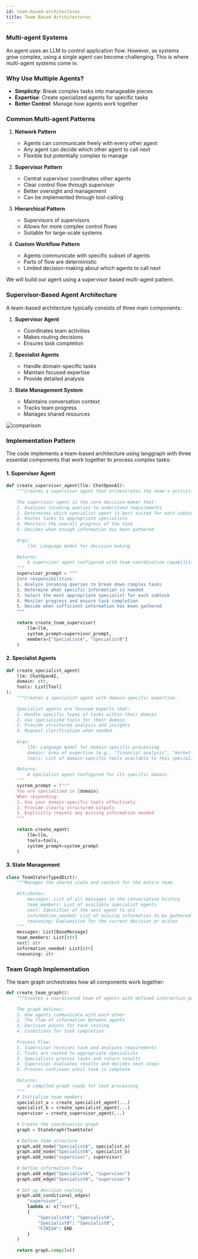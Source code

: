 ```yaml
---
id: team-based-architectures
title: Team Based Artchitectures
---
```


### Multi-agent Systems
An agent uses an LLM to control application flow. However, as systems grow complex, using a single agent can become challenging. This is where multi-agent systems come in.

### Why Use Multiple Agents?
- **Simplicity**: Break complex tasks into manageable pieces
- **Expertise**: Create specialized agents for specific tasks
- **Better Control**: Manage how agents work together

### Common Multi-agent Patterns
1. **Network Pattern**
   * Agents can communicate freely with every other agent
   * Any agent can decide which other agent to call next
   * Flexible but potentially complex to manage

2. **Supervisor Pattern**
   * Central supervisor coordinates other agents
   * Clear control flow through supervisor
   * Better oversight and management
   * Can be implemented through tool-calling

3. **Hierarchical Pattern**
   * Supervisors of supervisors
   * Allows for more complex control flows
   * Suitable for large-scale systems

4. **Custom Workflow Pattern**
   * Agents communicate with specific subset of agents
   * Parts of flow are deterministic
   * Limited decision-making about which agents to call next


We will build our agent using a supervisor based multi-agent pattern.


### Supervisor-Based Agent Architecture

A team-based architecture typically consists of three main components:

1. **Supervisor Agent**
   - Coordinates team activities
   - Makes routing decisions
   - Ensures task completion

2. **Specialist Agents**
   - Handle domain-specific tasks
   - Maintain focused expertise
   - Provide detailed analysis

3. **State Management System**
   - Maintains conversation context
   - Tracks team progress
   - Manages shared resources


<div style={{ textAlign: 'center' }}>
   <img src="/resources/img/id-images/supervisor-architecture-light.png" alt="comparison" style={{ width: '100%', maxWidth: '900px' }} />
</div>


### Implementation Pattern  
The code implements a team-based architecture using langgraph with three essential components that work together to process complex tasks:

#### 1. Supervisor Agent 
```python
def create_supervisor_agent(llm: ChatOpenAI):
    """Creates a supervisor agent that orchestrates the team's activities.
    
    The supervisor agent is the core decision-maker that:
    1. Analyzes incoming queries to understand requirements
    2. Determines which specialist agent is best suited for each subtask
    3. Routes tasks to appropriate specialists
    4. Monitors the overall progress of the task
    5. Decides when enough information has been gathered
    
    Args:
        llm: Language model for decision making
        
    Returns:
        A supervisor agent configured with team coordination capabilities
    """
    supervisor_prompt = """
    Core responsibilities:
    1. Analyze incoming queries to break down complex tasks
    2. Determine what specific information is needed
    3. Select the most appropriate specialist for each subtask
    4. Monitor progress and ensure task completion
    5. Decide when sufficient information has been gathered
    """
    
    return create_team_supervisor(
        llm=llm,
        system_prompt=supervisor_prompt,
        members=["SpecialistA", "SpecialistB"]
    )
```

#### 2. Specialist Agents
```python
def create_specialist_agent(
    llm: ChatOpenAI,
    domain: str,
    tools: List[Tool]
):
    """Creates a specialist agent with domain-specific expertise.
    
    Specialist agents are focused experts that:
    1. Handle specific types of tasks within their domain
    2. Use specialized tools for their domain
    3. Provide structured analysis and insights
    4. Request clarification when needed
    
    Args:
        llm: Language model for domain-specific processing
        domain: Area of expertise (e.g., "financial analysis", "market research")
        tools: List of domain-specific tools available to this specialist
        
    Returns:
        A specialist agent configured for its specific domain
    """
    system_prompt = f"""
    You are specialized in {domain}.
    When responding:
    1. Use your domain-specific tools effectively
    2. Provide clearly structured outputs
    3. Explicitly request any missing information needed
    """
    
    return create_agent(
        llm=llm,
        tools=tools,
        system_prompt=system_prompt
    )
```

#### 3. State Management
```python
class TeamState(TypedDict):
    """Manages the shared state and context for the entire team.
    
    Attributes:
        messages: List of all messages in the conversation history
        team_members: List of available specialist agents
        next: Identifier of the next agent to act
        information_needed: List of missing information to be gathered
        reasoning: Explanation for the current decision or action
    """
    messages: List[BaseMessage]
    team_members: List[str]
    next: str
    information_needed: List[str]
    reasoning: str
```


### Team Graph Implementation

The team graph orchestrates how all components work together:

```python
def create_team_graph():
    """Creates a coordinated team of agents with defined interaction patterns.
    
    The graph defines:
    1. How agents communicate with each other
    2. The flow of information between agents
    3. Decision points for task routing
    4. Conditions for task completion
    
    Process Flow:
    1. Supervisor receives task and analyzes requirements
    2. Tasks are routed to appropriate specialists
    3. Specialists process tasks and return results
    4. Supervisor evaluates results and decides next steps
    5. Process continues until task is complete
    
    Returns:
        A compiled graph ready for task processing
    """
    # Initialize team members
    specialist_a = create_specialist_agent(...)
    specialist_b = create_specialist_agent(...)
    supervisor = create_supervisor_agent(...)
    
    # Create the coordination graph
    graph = StateGraph(TeamState)
    
    # Define team structure
    graph.add_node("SpecialistA", specialist_a)
    graph.add_node("SpecialistB", specialist_b)
    graph.add_node("supervisor", supervisor)
    
    # Define information flow
    graph.add_edge("SpecialistA", "supervisor")
    graph.add_edge("SpecialistB", "supervisor")
    
    # Set up decision routing
    graph.add_conditional_edges(
        "supervisor",
        lambda x: x["next"],
        {
            "SpecialistA": "SpecialistA",
            "SpecialistB": "SpecialistB",
            "FINISH": END
        }
    )
    
    return graph.compile()
```

